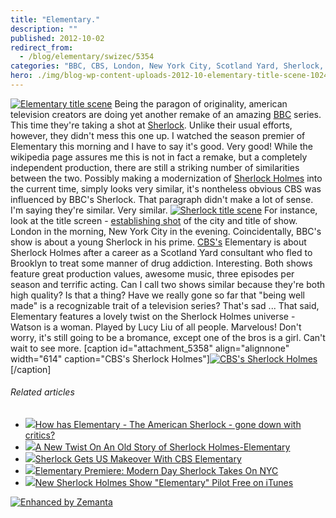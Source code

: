 ```yaml
---
title: "Elementary."
description: ""
published: 2012-10-02
redirect_from:
  - /blog/elementary/swizec/5354
categories: "BBC, CBS, London, New York City, Scotland Yard, Sherlock, Sherlock Holmes, Uncategorized"
hero: ./img/blog-wp-content-uploads-2012-10-elementary-title-scene-1024x576.png
---
```


[![Elementary title scene](./img/blog-wp-content-uploads-2012-10-elementary-title-scene-1024x576.png "Elementary title scene")](http://swizec.com/blog/wp-content/uploads/2012/10/elementary-title-scene.png) Being the paragon of originality, american television creators are doing yet another remake of an amazing [BBC](http://www.bbc.co.uk/ "BBC") series. This time they're taking a shot at [Sherlock](http://en.wikipedia.org/wiki/Sherlock_%28TV_series%29 "Sherlock (TV series)"). Unlike their usual efforts, however, they didn't mess this one up. I watched the season premier of Elementary this morning and I have to say it's good. Very good! While the wikipedia page assures me this is not in fact a remake, but a completely independent production, there are still a striking number of similarities between the two. Possibly making a modernization of [Sherlock Holmes](http://en.wikipedia.org/wiki/Sherlock_Holmes "Sherlock Holmes") into the current time, simply looks very similar, it's nontheless obvious CBS was influenced by BBC's Sherlock. That paragraph didn't make a lot of sense. I'm saying they're similar. Very similar. [![Sherlock title scene](./img/blog-wp-content-uploads-2012-10-sherlock-title-scene-1024x577.png "Sherlock title scene")](http://swizec.com/blog/wp-content/uploads/2012/10/sherlock-title-scene.png) For instance, look at the title screen - [establishing shot](http://en.wikipedia.org/wiki/Establishing_shot "Establishing shot") of the city and title of show. London in the morning, New York City in the evening. Coincidentally, BBC's show is about a young Sherlock in his prime. [CBS's](http://www.cbs.com/ "CBS") Elementary is about Sherlock Holmes after a career as a Scotland Yard consultant who fled to Brooklyn to treat some manner of drug addiction. Interesting. Both shows feature great production values, awesome music, three episodes per season and terrific acting. Can I call two shows similar because they're both high quality? Is that a thing? Have we really gone so far that "being well made" is a recognizable trait of a television series? That's sad ... That said, Elementary features a lovely twist on the Sherlock Holmes universe - Watson is a woman. Played by Lucy Liu of all people. Marvelous! Don't worry, it's still going to be a bromance, except one of the bros is a girl. Can't wait to see more. \[caption id="attachment_5358" align="alignnone" width="614" caption="CBS's Sherlock Holmes"][![CBS's Sherlock Holmes](./img/blog-wp-content-uploads-2012-10-cbs-sherlock-holmes-1024x583.png "CBS's Sherlock Holmes")](http://swizec.com/blog/wp-content/uploads/2012/10/cbs-sherlock-holmes.png)\[/caption]

###### Related articles

- [![](http://i.zemanta.com/noimg_67_80_80.jpg)](http://www.contactmusic.com/news/how-has-elementary-the-american-sherlock-gone-down-with-critics_3302739)[How has Elementary - The American Sherlock - gone down with critics?](http://www.contactmusic.com/news/how-has-elementary-the-american-sherlock-gone-down-with-critics_3302739)
- [![](http://i.zemanta.com/114676614_80_80.jpg)](http://brouhaha-access.com/2012/09/26/a-new-twist-on-an-old-story-of-sherlock-holmes-elementary/)[A New Twist On An Old Story of Sherlock Holmes-Elementary](http://brouhaha-access.com/2012/09/26/a-new-twist-on-an-old-story-of-sherlock-holmes-elementary/)
- [![](http://i.zemanta.com/108782354_80_80.jpg)](http://blog.films.ie/2012/08/sherlock-gets-us-makeover-with-cbs-elementary.html)[Sherlock Gets US Makeover With CBS Elementary](http://blog.films.ie/2012/08/sherlock-gets-us-makeover-with-cbs-elementary.html)
- [![](http://i.zemanta.com/noimg_12_80_80.jpg)](http://www.rr.com/tv/topic/article/rr/51528047/75608447/Elementary_Premiere_Modern_Day_Sherlock_Takes_On)[Elementary Premiere: Modern Day Sherlock Takes On NYC](http://www.rr.com/tv/topic/article/rr/51528047/75608447/Elementary_Premiere_Modern_Day_Sherlock_Takes_On)
- [![](http://i.zemanta.com/115208896_80_80.jpg)](http://www.geardiary.com/2012/09/28/new-sherlock-holmes-show-elementary-pilot-free-on-itunes/)[New Sherlock Holmes Show "Elementary" Pilot Free on iTunes](http://www.geardiary.com/2012/09/28/new-sherlock-holmes-show-elementary-pilot-free-on-itunes/)

[![Enhanced by Zemanta](http://img.zemanta.com/zemified_e.png?x-id=88451305-aecb-423c-a3f2-f77d25b184fe)](http://www.zemanta.com/?px "Enhanced by Zemanta")

